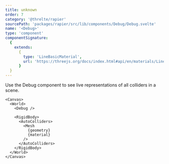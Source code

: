```yaml
---
title: unknown
order: 7
category: '@threlte/rapier'
sourcePath: 'packages/rapier/src/lib/components/Debug/Debug.svelte'
name: '<Debug>'
type: 'component'
componentSignature:
  {
    extends:
      {
        type: 'LineBasicMaterial',
        url: 'https://threejs.org/docs/index.html#api/en/materials/LineBasicMaterial'
      }
  }
---
```


Use the Debug component to see live representations of all colliders in a scene.

```svelte
<Canvas>
  <World>
    <Debug />

    <RigidBody>
      <AutoColliders>
        <Mesh
          {geometry}
          {material}
        />
      </AutoColliders>
    </RigidBody>
  </World>
</Canvas>
```
